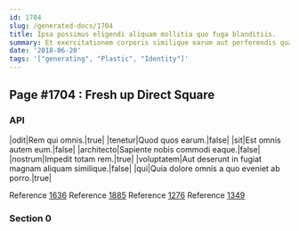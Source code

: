 ```yaml
---
id: 1704
slug: /generated-docs/1704
title: Ipsa possimus eligendi aliquam mollitia quo fuga blanditiis.
summary: Et exercitationem corporis similique earum aut perferendis quaerat.
date: '2018-06-20'
tags: '["generating", "Plastic", "Identity"]'
---
```


## Page #1704 : Fresh up Direct Square
### API

|odit|Rem qui omnis.|true|
|tenetur|Quod quos earum.|false|
|sit|Est omnis autem eum.|false|
|architecto|Sapiente nobis commodi eaque.|false|
|nostrum|Impedit totam rem.|true|
|voluptatem|Aut deserunt in fugiat magnam aliquam similique.|false|
|qui|Quia dolore omnis a quo eveniet ab porro.|true|

Reference [1636](/generated-docs/1636)
Reference [1885](/generated-docs/1885)
Reference [1276](/generated-docs/1276)
Reference [1349](/generated-docs/1349)


### Section 0

